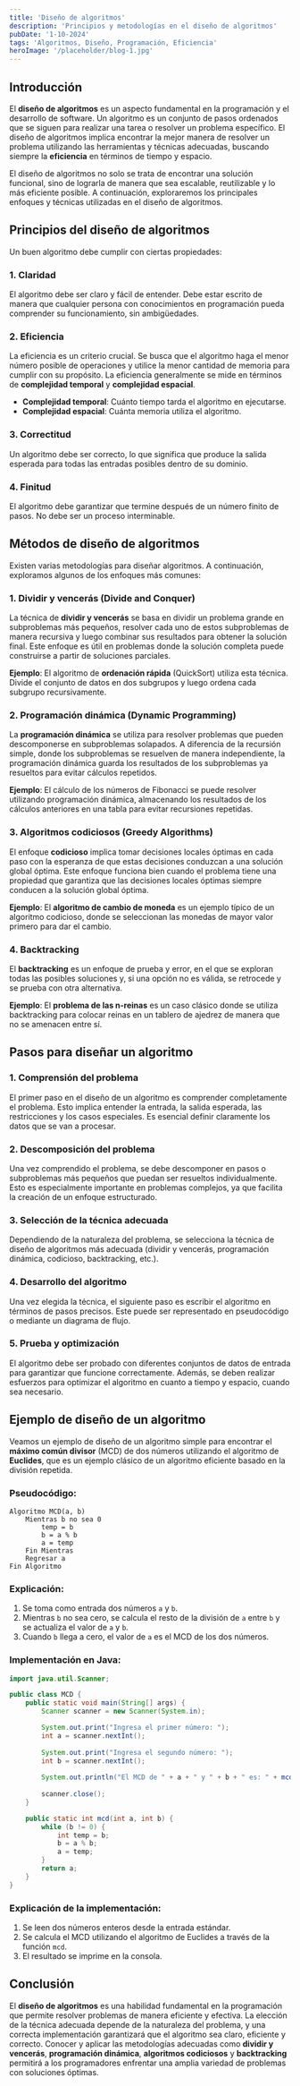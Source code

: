 ---
title: 'Diseño de algoritmos'
description: 'Principios y metodologías en el diseño de algoritmos'
pubDate: '1-10-2024'
tags: 'Algoritmos, Diseño, Programación, Eficiencia'
heroImage: '/placeholder/blog-1.jpg'
---

## Introducción

El **diseño de algoritmos** es un aspecto fundamental en la programación y el desarrollo de software. Un algoritmo es un conjunto de pasos ordenados que se siguen para realizar una tarea o resolver un problema específico. El diseño de algoritmos implica encontrar la mejor manera de resolver un problema utilizando las herramientas y técnicas adecuadas, buscando siempre la **eficiencia** en términos de tiempo y espacio.

El diseño de algoritmos no solo se trata de encontrar una solución funcional, sino de lograrla de manera que sea escalable, reutilizable y lo más eficiente posible. A continuación, exploraremos los principales enfoques y técnicas utilizadas en el diseño de algoritmos.

## Principios del diseño de algoritmos

Un buen algoritmo debe cumplir con ciertas propiedades:

### **1. Claridad**

El algoritmo debe ser claro y fácil de entender. Debe estar escrito de manera que cualquier persona con conocimientos en programación pueda comprender su funcionamiento, sin ambigüedades.

### **2. Eficiencia**

La eficiencia es un criterio crucial. Se busca que el algoritmo haga el menor número posible de operaciones y utilice la menor cantidad de memoria para cumplir con su propósito. La eficiencia generalmente se mide en términos de **complejidad temporal** y **complejidad espacial**.

- **Complejidad temporal**: Cuánto tiempo tarda el algoritmo en ejecutarse.
- **Complejidad espacial**: Cuánta memoria utiliza el algoritmo.

### **3. Correctitud**

Un algoritmo debe ser correcto, lo que significa que produce la salida esperada para todas las entradas posibles dentro de su dominio.

### **4. Finitud**

El algoritmo debe garantizar que termine después de un número finito de pasos. No debe ser un proceso interminable.

## Métodos de diseño de algoritmos

Existen varias metodologías para diseñar algoritmos. A continuación, exploramos algunos de los enfoques más comunes:

### **1. Dividir y vencerás (Divide and Conquer)**

La técnica de **dividir y vencerás** se basa en dividir un problema grande en subproblemas más pequeños, resolver cada uno de estos subproblemas de manera recursiva y luego combinar sus resultados para obtener la solución final. Este enfoque es útil en problemas donde la solución completa puede construirse a partir de soluciones parciales.

**Ejemplo**: El algoritmo de **ordenación rápida** (QuickSort) utiliza esta técnica. Divide el conjunto de datos en dos subgrupos y luego ordena cada subgrupo recursivamente.

### **2. Programación dinámica (Dynamic Programming)**

La **programación dinámica** se utiliza para resolver problemas que pueden descomponerse en subproblemas solapados. A diferencia de la recursión simple, donde los subproblemas se resuelven de manera independiente, la programación dinámica guarda los resultados de los subproblemas ya resueltos para evitar cálculos repetidos.

**Ejemplo**: El cálculo de los números de Fibonacci se puede resolver utilizando programación dinámica, almacenando los resultados de los cálculos anteriores en una tabla para evitar recursiones repetidas.

### **3. Algoritmos codiciosos (Greedy Algorithms)**

El enfoque **codicioso** implica tomar decisiones locales óptimas en cada paso con la esperanza de que estas decisiones conduzcan a una solución global óptima. Este enfoque funciona bien cuando el problema tiene una propiedad que garantiza que las decisiones locales óptimas siempre conducen a la solución global óptima.

**Ejemplo**: El **algoritmo de cambio de moneda** es un ejemplo típico de un algoritmo codicioso, donde se seleccionan las monedas de mayor valor primero para dar el cambio.

### **4. Backtracking**

El **backtracking** es un enfoque de prueba y error, en el que se exploran todas las posibles soluciones y, si una opción no es válida, se retrocede y se prueba con otra alternativa.

**Ejemplo**: El **problema de las n-reinas** es un caso clásico donde se utiliza backtracking para colocar reinas en un tablero de ajedrez de manera que no se amenacen entre sí.

## Pasos para diseñar un algoritmo

### **1. Comprensión del problema**

El primer paso en el diseño de un algoritmo es comprender completamente el problema. Esto implica entender la entrada, la salida esperada, las restricciones y los casos especiales. Es esencial definir claramente los datos que se van a procesar.

### **2. Descomposición del problema**

Una vez comprendido el problema, se debe descomponer en pasos o subproblemas más pequeños que puedan ser resueltos individualmente. Esto es especialmente importante en problemas complejos, ya que facilita la creación de un enfoque estructurado.

### **3. Selección de la técnica adecuada**

Dependiendo de la naturaleza del problema, se selecciona la técnica de diseño de algoritmos más adecuada (dividir y vencerás, programación dinámica, codicioso, backtracking, etc.).

### **4. Desarrollo del algoritmo**

Una vez elegida la técnica, el siguiente paso es escribir el algoritmo en términos de pasos precisos. Este puede ser representado en pseudocódigo o mediante un diagrama de flujo.

### **5. Prueba y optimización**

El algoritmo debe ser probado con diferentes conjuntos de datos de entrada para garantizar que funcione correctamente. Además, se deben realizar esfuerzos para optimizar el algoritmo en cuanto a tiempo y espacio, cuando sea necesario.

## Ejemplo de diseño de un algoritmo

Veamos un ejemplo de diseño de un algoritmo simple para encontrar el **máximo común divisor** (MCD) de dos números utilizando el algoritmo de **Euclides**, que es un ejemplo clásico de un algoritmo eficiente basado en la división repetida.

### Pseudocódigo:

```
Algoritmo MCD(a, b)
    Mientras b no sea 0
        temp = b
        b = a % b
        a = temp
    Fin Mientras
    Regresar a
Fin Algoritmo
```

### Explicación:

1. Se toma como entrada dos números `a` y `b`.
2. Mientras `b` no sea cero, se calcula el resto de la división de `a` entre `b` y se actualiza el valor de `a` y `b`.
3. Cuando `b` llega a cero, el valor de `a` es el MCD de los dos números.

### Implementación en Java:

```java
import java.util.Scanner;

public class MCD {
    public static void main(String[] args) {
        Scanner scanner = new Scanner(System.in);

        System.out.print("Ingresa el primer número: ");
        int a = scanner.nextInt();
        
        System.out.print("Ingresa el segundo número: ");
        int b = scanner.nextInt();
        
        System.out.println("El MCD de " + a + " y " + b + " es: " + mcd(a, b));
        
        scanner.close();
    }

    public static int mcd(int a, int b) {
        while (b != 0) {
            int temp = b;
            b = a % b;
            a = temp;
        }
        return a;
    }
}
```

### Explicación de la implementación:

1. Se leen dos números enteros desde la entrada estándar.
2. Se calcula el MCD utilizando el algoritmo de Euclides a través de la función `mcd`.
3. El resultado se imprime en la consola.

## Conclusión

El **diseño de algoritmos** es una habilidad fundamental en la programación que permite resolver problemas de manera eficiente y efectiva. La elección de la técnica adecuada depende de la naturaleza del problema, y una correcta implementación garantizará que el algoritmo sea claro, eficiente y correcto. Conocer y aplicar las metodologías adecuadas como **dividir y vencerás**, **programación dinámica**, **algoritmos codiciosos** y **backtracking** permitirá a los programadores enfrentar una amplia variedad de problemas con soluciones óptimas.